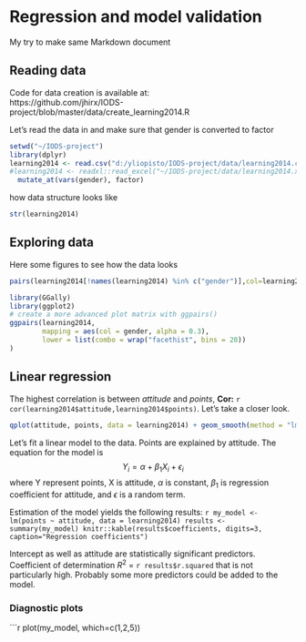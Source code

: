 # Regression and model validation 

My try to make same Markdown document

## Reading data

Code for data creation is available at:   
  https://github.com/jhirx/IODS-project/blob/master/data/create_learning2014.R

Let's read the data in and make sure that gender is converted to factor
```{r readdata,echo=TRUE,results='hide',message=FALSE,warning=FALSE}
setwd("~/IODS-project")
library(dplyr)
learning2014 <- read.csv("d:/yliopisto/IODS-project/data/learning2014.csv") %>%
#learning2014 <- readxl::read_excel("~/IODS-project/data/learning2014.xlsx") %>%
  mutate_at(vars(gender), factor)
```
how data structure looks like
```{r datastructure}
str(learning2014)
```

## Exploring data

Here some figures to see how the data looks
```{r fig1, fig.path="figures/"}
pairs(learning2014[!names(learning2014) %in% c("gender")],col=learning2014$gender)
```

```{r fig2, fig.path="figures/", fig.dim=c(10,10), results='hide', message=FALSE}
library(GGally)
library(ggplot2)
# create a more advanced plot matrix with ggpairs()
ggpairs(learning2014, 
        mapping = aes(col = gender, alpha = 0.3), 
        lower = list(combo = wrap("facethist", bins = 20))
)
```

## Linear regression

The highest correlation is between *attitude* and *points*, **Cor:** `r cor(learning2014$attitude,learning2014$points)`.
Let's take a closer look.

```{r}
qplot(attitude, points, data = learning2014) + geom_smooth(method = "lm")
```

Let's fit a linear model to the data. Points are explained by attitude.
The equation for the model is
$$
  Y_i = \alpha + \beta_1 X_i + \epsilon_i
$$
  where Y represent points, X is attitude, $\alpha$ is constant, $\beta_1$ is regression
coefficient for attitude, and $\epsilon$ is a random term.

Estimation of the model yields the following results:
  ```{r, results='asis'}
my_model <- lm(points ~ attitude, data = learning2014)
results <- summary(my_model)
knitr::kable(results$coefficients, digits=3, caption="Regression coefficients")
```

Intercept as well as attitude are statistically significant predictors. 
Coefficient of determination $R^2$ = `r results$r.squared` that is not particularly high.
Probably some more predictors could be added to the model.

### Diagnostic plots
```{r fig3, fig.path="figures/"}
plot(my_model, which=c(1,2,5))
